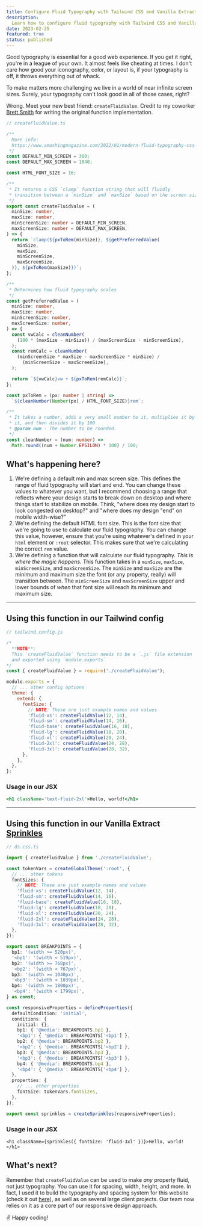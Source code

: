 ```yaml
---
title: Configure Fluid Typography with Tailwind CSS and Vanilla Extract
description:
  Learn how to configure fluid typography with Tailwind CSS and Vanilla Extract.
date: 2023-02-25
featured: true
status: published
---
```


Good typography is essential for a good web experience. If you get it right,
you're in a league of your own. It almost feels like cheating at times. I don't
care how good your iconography, color, or layout is, if your typography is off,
it throws everything out of whack.

To make matters more challenging we live in a world of near infinite screen
sizes. Surely, your typography can't look good in all of those cases, right?

Wrong. Meet your new best friend: `createFluidValue`. Credit to my coworker
[Brett Smith](https://twitter.com/_brettsmith) for writing the original function
implementation.

```ts
// createFluidValue.ts

/**
  More info:
  https://www.smashingmagazine.com/2022/01/modern-fluid-typography-css-clamp/
 */
const DEFAULT_MIN_SCREEN = 360;
const DEFAULT_MAX_SCREEN = 1040;

const HTML_FONT_SIZE = 16;

/**
 * It returns a CSS `clamp` function string that will fluidly
 * transition between a `minSize` and `maxSize` based on the screen size provided
 */
export const createFluidValue = (
  minSize: number,
  maxSize: number,
  minScreenSize: number = DEFAULT_MIN_SCREEN,
  maxScreenSize: number = DEFAULT_MAX_SCREEN,
) => {
  return `clamp(${pxToRem(minSize)}, ${getPreferredValue(
    minSize,
    maxSize,
    minScreenSize,
    maxScreenSize,
  )}, ${pxToRem(maxSize)})`;
};

/**
 * Determines how fluid typography scales
 */
const getPreferredValue = (
  minSize: number,
  maxSize: number,
  minScreenSize: number,
  maxScreenSize: number,
) => {
  const vwCalc = cleanNumber(
    (100 * (maxSize - minSize)) / (maxScreenSize - minScreenSize),
  );
  const remCalc = cleanNumber(
    (minScreenSize * maxSize - maxScreenSize * minSize) /
      (minScreenSize - maxScreenSize),
  );

  return `${vwCalc}vw + ${pxToRem(remCalc)}`;
};

const pxToRem = (px: number | string) =>
  `${cleanNumber(Number(px) / HTML_FONT_SIZE)}rem`;

/**
 * It takes a number, adds a very small number to it, multiplies it by 100, rounds
 * it, and then divides it by 100
 * @param num - The number to be rounded.
 */
const cleanNumber = (num: number) =>
  Math.round((num + Number.EPSILON) * 100) / 100;
```

## What's happening here?

1. We're defining a default min and max screen size. This defines the range of
   fluid typography will start and end. You can change these values to whatever
   you want, but I recommend choosing a range that reflects where your design
   starts to break down on desktop and where things start to stabilize on
   mobile. Think, "where does my design start to look congested on desktop?" and
   "where does my design "end" on mobile width-wise?"
2. We're defining the default HTML font size. This is the font size that we're
   going to use to calculate our fluid typography. You can change this value,
   however, ensure that you're using whatever's defined in your `html` element
   or `:root` selector. This makes sure that we're calculating the correct `rem`
   value.
3. We're defining a function that will calculate our fluid typography. _This is
   where the magic happens._ This function takes in a `minSize`, `maxSize`,
   `minScreenSize`, and `maxScreenSize`. The `minSize` and `maxSize` are the
   minimum and maximum size the font (or any property, really) will transition
   between. The `minScreenSize` and `maxScreenSize` upper and lower bounds of
   _when_ that font size will reach its minimum and maximum size.

---

## Using this function in our Tailwind config

```js
// tailwind.config.js

/* 
  **NOTE**: 
  This `createFluidValue` function needs to be a `.js` file extension
  and exported using `module.exports`
*/
const { createFluidValue } = require('./createFluidValue');

module.exports = {
  // ... other config options
  theme: {
    extend: {
      fontSize: {
        // NOTE: These are just example names and values
        'fluid-xs': createFluidValue(12, 14),
        'fluid-sm': createFluidValue(14, 16),
        'fluid-base': createFluidValue(16, 18),
        'fluid-lg': createFluidValue(18, 20),
        'fluid-xl': createFluidValue(20, 24),
        'fluid-2xl': createFluidValue(24, 28),
        'fluid-3xl': createFluidValue(28, 32),
      },
    },
  },
};
```

### Usage in our JSX

```jsx
<h1 className='text-fluid-2xl'>Hello, world!</h1>
```

---

## Using this function in our Vanilla Extract [Sprinkles](https://vanilla-extract.style/documentation/packages/sprinkles/)

```ts
// ds.css.ts

import { createFluidValue } from './createFluidValue';

const tokenVars = createGlobalTheme(':root', {
  // ... other tokens
  fontSizes: {
    // NOTE: These are just example names and values
    'fluid-xs': createFluidValue(12, 14),
    'fluid-sm': createFluidValue(14, 16),
    'fluid-base': createFluidValue(16, 18),
    'fluid-lg': createFluidValue(18, 20),
    'fluid-xl': createFluidValue(20, 24),
    'fluid-2xl': createFluidValue(24, 28),
    'fluid-3xl': createFluidValue(28, 32),
  },
});

export const BREAKPOINTS = {
  bp1: '(width >= 520px)',
  '<bp1': '(width < 519px)',
  bp2: '(width >= 768px)',
  '<bp2': '(width < 767px)',
  bp3: '(width >= 1040px)',
  '<bp3': '(width < 1039px)',
  bp4: '(width >= 1800px)',
  '<bp4': '(width < 1799px)',
} as const;

const responsiveProperties = defineProperties({
  defaultCondition: 'initial',
  conditions: {
    initial: {},
    bp1: { '@media': BREAKPOINTS.bp1 },
    '<bp1': { '@media': BREAKPOINTS['<bp1'] },
    bp2: { '@media': BREAKPOINTS.bp2 },
    '<bp2': { '@media': BREAKPOINTS['<bp2'] },
    bp3: { '@media': BREAKPOINTS.bp3 },
    '<bp3': { '@media': BREAKPOINTS['<bp3'] },
    bp4: { '@media': BREAKPOINTS.bp4 },
    '<bp4': { '@media': BREAKPOINTS['<bp4'] },
  },
  properties: {
    // ... other properties
    fontSize: tokenVars.fontSizes,
  },
});

export const sprinkles = createSprinkles(responsiveProperties);
```

### Usage in our JSX

```tsx
<h1 className={sprinkles({ fontSize: 'fluid-3xl' })}>Hello, world!</h1>
```

## What's next?

Remember that `createFluidValue` can be used to make _any_ property fluid, not
just typography. You can use it for spacing, width, height, and more. In fact, I
used it to build the typography and spacing system for this website (check it
out
[here](https://github.com/h-jennings/portfolio-v3/blob/4079b379815bdd06addf4233e4480bf0a9efc1d4/src/styles/create-fluid-value.ts)),
as well as on several large client projects. Our team now relies on it as a core
part of our responsive design approach.

✌️ Happy coding!
